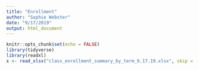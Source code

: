 ```yaml
---
title: "Enrollment"
author: "Sophie Webster"
date: "9/17/2019"
output: html_document
---
```


```r
knitr::opts_chunk$set(echo = FALSE)
library(tidyverse)
library(readxl)
x <- read_xlsx("class_enrollment_summary_by_term_9.17.19.xlsx", skip = 3)
```



